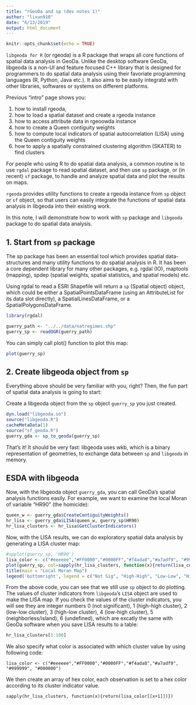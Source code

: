 ```yaml
---
title: "rGeoDa and sp (dev notes 1)"
author: "lixun910"
date: "6/13/2019"
output: html_document
---
```


```r
knitr::opts_chunk$set(echo = TRUE)
```

`libgeoda for R` (or rgeoda) is a R package that wraps all core functions of spatial data analysis in GeoDa. Unlike the desktop software GeoDa, libgeoda is a non-UI and feature focused C++ library that is designed for programmers to do spatial data analysis using their favoriate programming languages (R, Python, Java etc.). It also aims to be easily integratd with other libraries, softwares or systems on different platforms. 

Previous "intro" page shows you: 

1. how to install rgeoda, 
2. how to load a spatial dataset and create a rgeoda instance
3. how to access attribute data in rgeoowda instance
4. how to create a Queen contiguity weights
5. how to compute local indicators of spatial autocorrelation (LISA) using the Queen contiguity weights
6. how to apply a spatially constrained clustering algorithm (SKATER) to find clusters

For people who using R to do spatial data analysis, a common routine is to use `rgdal` package to read spatial dataset, and then use `sp` package, or (in recent) `sf` package, to handle and analyze spatial data and plot the results on maps.

`rgeoda` provides utility functions to create a rgeoda instance from `sp` object or `sf` object, so that users can easily integrate the functions of spatial data analysis in libgeoda into their existing work.

In this note, I will demonstrate how to work with `sp` package and `libgeoda` package to do spatial data analysis.

## 1. Start from `sp` package

The sp package has been an essential tool which provides spatial data-structures and many utility functions to do spatial analysis in R. It has been a core dependent library for many other packages, e.g. rgdal (IO), maptools (mapping), spdep (spatial weights, spatial statistics, and spatial models) etc. 

Using rgdal to read a ESRI Shapefile will return a `sp` (Spatial object) object, which could be either a SpatialPointsDataFrame (using an AttributeList for its data slot directly), a SpatialLinesDataFrame, or a SpatialPolygonsDataFrame.

```r
library(rgdal)

guerry_path <- "../../data/natregimes.shp"
guerry_sp <- readOGR(guerry_path)
```

You can simply call plot() function to plot this map:

```r
plot(guerry_sp)
```

## 2. Create libgeoda object from `sp`

Everything above should be very familiar with you, right? Then, the fun part of spatial data analysis is going to start:

Create a libgeoda object from the `sp` object `guerry_sp` you just created.
```r
dyn.load("libgeoda.so")
source("libgeoda.R")
cacheMetaData(1)
source("sf_geoda.R")
guerry_gda <- sp_to_geoda(guerry_sp)
```

That's it! It should be very fast: libgeoda uses wkb, which is a binary representation of geometries, to exchange data between `sp` and `libgeoda` in memory. 

## ESDA with libgeoda

Now, with the libgeoda object `guerry_gda`, you can call GeoDa's spatial analysis functions easily. For example, we want to examine the local Moran of variable "HR90" (the homicide):

```r
queen_w <- guerry_gda$CreateContiguityWeights()
hr_lisa <- guerry_gda$LISA(queen_w, guerry_sp$HR90)
hr_lisa_clusters <- hr_lisa$GetClusterIndicators()
```

Now, with the LISA results, we can do exploratory spatial data analysis by generating a LISA cluster map:

```r
#spplot(guerry_sp, 'HR90')
lisa_color <- c("#eeeeee","#FF0000","#0000FF","#f4ada8","#a7adf9", "#999999")
plot(guerry_sp, col=sapply(hr_lisa_clusters, function(x){return(lisa_color[[x+1]])}))
title(main = "Local Moran Map")
legend('bottomright', legend = c("Not Sig", "High-High", "Low-Low", "High-Low", "Low-High"), fill = lisa_color)
```
From the above code, you can see that we still use `sp` object to do plotting. The values of cluster indicators from `libgeoda`'s `LISA` object are used to make the LISA map. If you check the values of the cluster indicators, you will see they are integer numbers 0 (not significant), 1 (high-high cluster), 2 (low-low cluster), 3 (high-low cluster), 4 (low-high cluster), 5 (neighborless/island), 6 (undefined), which are excatly the same with GeoDa software when you save LISA results to a table:

```r
hr_lisa_clusters[1:100]
```

We also specify what color is associated with which cluster value by using following code:
```
lisa_color <- c("#eeeeee","#FF0000","#0000FF","#f4ada8","#a7adf9", "#999999", "#000000")
```
We then create an array of hex color, each observation is set to a hex color according to its cluster indicator value.
```
sapply(hr_lisa_clusters, function(x){return(lisa_color[[x+1]])})
```

